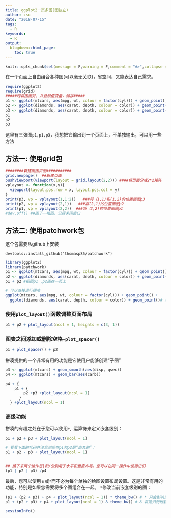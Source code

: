 ```yaml
---
title: ggplot2一页多图(图独立)
author: zsc
date: "2018-07-15"
tags:
  - R
keywords:
  - R
output:
  blogdown::html_page:
    toc: true
---
```



```r
knitr::opts_chunk$set(message = F,warning = F,comment = "#>",collapse = TRUE)
```


在一个页面上自由组合各种图(可以毫无关联)，省空间，又能表达自己需求。
```r
require(ggplot2)
require(grid)
#####现将图画好，并且赋值变量，储存#####
p1 <- ggplot(mtcars, aes(mpg, wt, colour = factor(cyl))) + geom_point()
p2 <- ggplot(diamonds, aes(carat, depth, colour = color)) + geom_point()
p3 <- ggplot(diamonds, aes(carat, depth, colour = color)) + geom_point() + facet_grid(.~color,scale = "free")
p1
p2
p3
```

这里有三张图`p1,p1,p3`，我想把它输出到一个页面上，不单独输出，可以用一些方法

## 方法一: 使用grid包

```r
########新建画图页面###########
grid.newpage()  ##新建页面
pushViewport(viewport(layout = grid.layout(2,2))) ####将页面分成2*2矩阵
vplayout <- function(x,y){
  viewport(layout.pos.row = x, layout.pos.col = y)
}
print(p3, vp = vplayout(1,1:2))   ###将（1,1)和(1,2)的位置画图p3
print(p2, vp = vplayout(2,1))   ###将(2,1)的位置画图p2
print(p1, vp = vplayout(2,2))  ###将（2,2)的位置画图p1
#dev.off() ##画下一幅图，记得关闭窗口
```

## 方法二: 使用patchwork包
这个包需要从github上安装
```
devtools::install_github("thomasp85/patchwork")
```

```r
library(ggplot2)
library(patchwork)
p1 <- ggplot(mtcars, aes(mpg, wt, colour = factor(cyl))) + geom_point()
p2 <- ggplot(diamonds, aes(carat, depth, colour = color)) + geom_point()
p1 + p2 #把图p1 ,p2画在一页上
```

```r
# 可以直接进行拼凑
ggplot(mtcars, aes(mpg, wt, colour = factor(cyl))) + geom_point() + 
  ggplot(diamonds, aes(carat, depth, colour = color)) + geom_point()# 默认的页面布局是1行多列

```

###  使用`plot_layout()`函数调整页面布局
```r
p1 + p2 + plot_layout(ncol = 1, heights = c(3, 1))
```

### 图表之间添加或删除空格--`plot_spacer()`
```r
p1 + plot_spacer() + p2
```

拼凑提供的一个非常有用的功能是它使用户能够创建“子图”
```r
p3 <- ggplot(mtcars) + geom_smooth(aes(disp, qsec))
p4 <- ggplot(mtcars) + geom_bar(aes(carb))

p4 + {
    p1 + {
        p2 +p3 +plot_layout(ncol = 1)
      }
  } +plot_layout(ncol = 1)
```
### 高级功能
拼凑的有趣之处在于您可以使用`+`,`-`运算符来定义嵌套级别：
```r
p1 + p2 + p3 + plot_layout(ncol = 1)

# 看看下面的代码并注意到现在p1和p2是“嵌套的”：
p1 + p2 - p3 + plot_layout(ncol = 1)


## 接下来两个操作是|和/分别用于水平和垂直布局。您可以在同一操作中使用它们
(p1 | p2 | p3) /p4


```
最后，您可以使用`＆`或`*`而不必为每个单独的绘图设置布局设置。这是非常有用的功能，特别是如果您需要将多个图组合在一起。 `*`修改当前嵌套级别的图：

```r
(p1 + (p2 + p3) + p4 + plot_layout(ncol = 1)) * theme_bw() # * 只会影响当前嵌套级别的图
p1 + (p2 + p3) + p4 + plot_layout(ncol = 1) & theme_bw() # & 将递归到嵌套级别
```


```r
sessionInfo()
```

